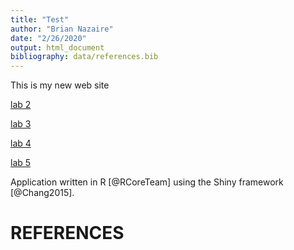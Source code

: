 ```yaml
---
title: "Test"
author: "Brian Nazaire"
date: "2/26/2020"
output: html_document
bibliography: data/references.bib
---
```


This is my new web site

[lab 2](Lab-2b.html)

[lab 3](Lab-3--Html-.html)

[lab 4](Lab4Official.html)

[lab 5](Lab-5--Mark-.html)

Application written in R [@RCoreTeam] using the Shiny framework [@Chang2015].

# REFERENCES